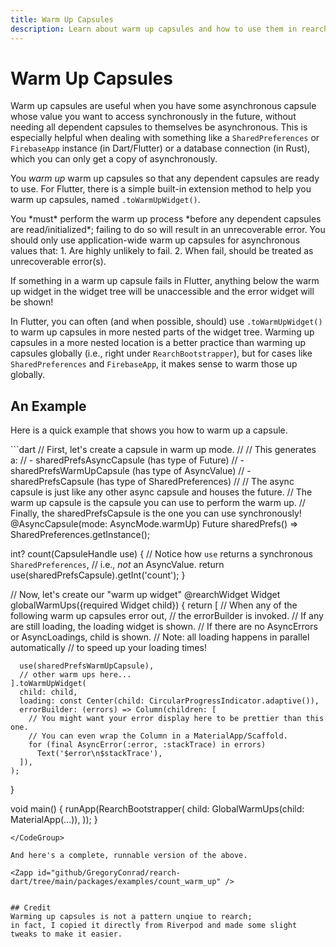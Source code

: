 ```yaml
---
title: Warm Up Capsules
description: Learn about warm up capsules and how to use them in rearch.
---
```


# Warm Up Capsules
Warm up capsules are useful when you have some
asynchronous capsule whose value you want to access synchronously in the future,
without needing all dependent capsules to themselves be asynchronous.
This is especially helpful when dealing with something like a
`SharedPreferences` or `FirebaseApp` instance (in Dart/Flutter)
or a database connection (in Rust),
which you can only get a copy of asynchronously.

You *warm up* warm up capsules so that any dependent capsules are ready to use.
For Flutter, there is a simple built-in extension method to help you warm up capsules,
named `.toWarmUpWidget()`.

<Warning>
You *must* perform the warm up process *before any dependent capsules are read/initialized*;
failing to do so will result in an unrecoverable error.
</Warning>

<Warning>
You should only use application-wide warm up capsules for asynchronous values that:
1. Are highly unlikely to fail.
2. When fail, should be treated as unrecoverable error(s).

If something in a warm up capsule fails in Flutter, anything below the warm up widget
in the widget tree will be unaccessible and the error widget will be shown!
</Warning>

In Flutter, you can often (and when possible, should) use `.toWarmUpWidget()`
to warm up capsules in more nested parts of the widget tree.
Warming up capsules in a more nested location is a better practice than warming up capsules globally
(i.e., right under `RearchBootstrapper`),
but for cases like `SharedPreferences` and `FirebaseApp`, it makes sense to warm those up globally.


## An Example
Here is a quick example that shows you how to warm up a capsule.

<CodeGroup title="Warming up asynchronous warm up capsules">
  ```dart
  // First, let's create a capsule in warm up mode.
  //
  // This generates a:
  // - sharedPrefsAsyncCapsule  (has type of Future<SharedPreferences>)
  // - sharedPrefsWarmUpCapsule (has type of AsyncValue<SharedPreferences>)
  // - sharedPrefsCapsule       (has type of SharedPreferences)
  //
  // The async capsule is just like any other async capsule and houses the future.
  // The warm up capsule is the capsule you can use to perform the warm up.
  // Finally, the sharedPrefsCapsule is the one you can use synchronously!
  @AsyncCapsule(mode: AsyncMode.warmUp)
  Future<SharedPreferences> sharedPrefs() => SharedPreferences.getInstance();

  int? count(CapsuleHandle use) {
    // Notice how `use` returns a synchronous `SharedPreferences`,
    // i.e., *not* an AsyncValue<SharedPreferences>.
    return use(sharedPrefsCapsule).getInt('count');
  }

  // Now, let's create our "warm up widget"
  @rearchWidget
  Widget globalWarmUps({required Widget child}) {
    return [
      // When any of the following warm up capsules error out,
      // the errorBuilder is invoked.
      // If any are still loading, the loading widget is shown.
      // If there are no AsyncErrors or AsyncLoadings, child is shown.
      // Note: all loading happens in parallel automatically
      // to speed up your loading times!

      use(sharedPrefsWarmUpCapsule),
      // other warm ups here...
    ].toWarmUpWidget(
      child: child,
      loading: const Center(child: CircularProgressIndicator.adaptive()),
      errorBuilder: (errors) => Column(children: [
        // You might want your error display here to be prettier than this one.
        // You can even wrap the Column in a MaterialApp/Scaffold.
        for (final AsyncError(:error, :stackTrace) in errors)
          Text('$error\n$stackTrace'),
      ]),
    );
  }

  void main() {
    runApp(RearchBootstrapper(
      child: GlobalWarmUps(child: MaterialApp(...)),
    ));
  }
  ```
</CodeGroup>

And here's a complete, runnable version of the above.

<Zapp id="github/GregoryConrad/rearch-dart/tree/main/packages/examples/count_warm_up" />


## Credit
Warming up capsules is not a pattern unqiue to rearch;
in fact, I copied it directly from Riverpod and made some slight tweaks to make it easier.
